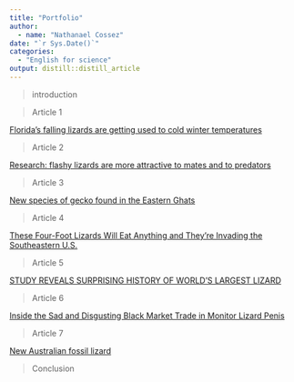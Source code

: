 ```yaml
---
title: "Portfolio"
author:
  - name: "Nathanael Cossez"
date: "`r Sys.Date()`"
categories:
  - "English for science"
output: distill::distill_article
---
```


>introduction

>Article 1

[Florida’s falling lizards are getting used to cold winter temperatures](https://191903.github.io/nathanael_blog/posts/2020-10-25-article-1/)

>Article 2

[Research: flashy lizards are more attractive to mates and to predators](https://191903.github.io/nathanael_blog/posts/2020-12-07-article-2/)

>Article 3

[New species of gecko found in the Eastern Ghats](https://191903.github.io/nathanael_blog/posts/2020-12-07-article-3/)

>Article 4

[These Four-Foot Lizards Will Eat Anything and They’re Invading the Southeastern U.S.](https://191903.github.io/nathanael_blog/posts/2020-12-07-article-4/)

>Article 5

[STUDY REVEALS SURPRISING HISTORY OF WORLD’S LARGEST LIZARD](https://191903.github.io/nathanael_blog/posts/2021-03-06-article5/)

>Article 6

[Inside the Sad and Disgusting Black Market Trade in Monitor Lizard Penis](https://191903.github.io/nathanael_blog/posts/2021-03-10-article-6/)

>Article 7

[New Australian fossil lizard](https://191903.github.io/nathanael_blog/posts/2021-03-10-article-7/)

>Conclusion
